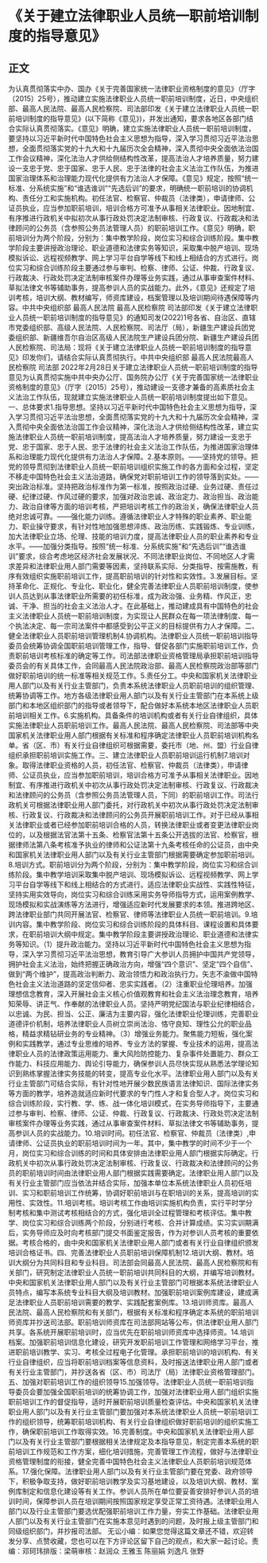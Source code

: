 # 《关于建立法律职业人员统一职前培训制度的指导意见》
## 正文
为认真贯彻落实中办、国办《关于完善国家统一法律职业资格制度的意见》（厅字〔2015〕25号），推动建立实施法律职业人员统一职前培训制度，近日，中央组织部、最高人民法院、最高人民检察院、司法部印发《关于建立法律职业人员统一职前培训制度的指导意见》(以下简称《意见》)，并发出通知，要求各地区各部门结合实际认真贯彻落实。《意见》明确，建立实施法律职业人员统一职前培训制度，要坚持以习近平新时代中国特色社会主义思想为指导，深入学习贯彻习近平法治思想，全面贯彻落实党的十九大和十九届历次全会精神，深入贯彻中央全面依法治国工作会议精神，深化法治人才供给侧结构性改革，提高法治人才培养质量，努力建设一支忠于党、忠于国家、忠于人民、忠于法律的社会主义法治工作队伍，为推进国家治理体系和治理能力现代化提供有力法治人才保障。《意见》规定，按照“统一标准、分系统实施”和“谁选谁训”“先选后训”的要求，明确统一职前培训的协调机构、责任分工和实施机构。初任法官、检察官、仲裁员（法律类），申请律师、公证员执业，应当参加职前培训，培训合格方可准予从事相关法律职业。因地制宜、有序推进行政机关中拟初次从事行政处罚决定法制审核、行政复议、行政裁决和法律顾问的公务员（含参照公务员法管理人员）的职前培训工作。《意见》明确，职前培训分为两个阶段，分别为：集中教学阶段，岗位实习和综合训练阶段。集中教学阶段主要讲授政治理论、职业道德和法律实务等知识，采取集中脱产培训、现场模拟诉讼、远程视频教学、网上学习平台自学等线下和线上相结合的方式进行。岗位实习和综合训练阶段主要通过参与审判、检察、律师、公证、仲裁、行政复议、行政裁决、行政处罚决定法制审核案件办理等业务实践，通过从事审查案件材料、草拟法律文书等辅助事务，提高参训人员的实战能力。此外，《意见》还规定了培训考核，培训大纲、教材编写，师资库建设，档案管理以及培训期间待遇保障等内容。中共中央组织部 最高人民法院 最高人民检察院 司法部印发《关于建立法律职业人员统一职前培训制度的指导意见》的通知司发(2022)1号各省、自治区、直辖市党委组织部、高级人民法院、人民检察院、司法厅（局），新疆生产建设兵团党委组织部、新疆维吾尔自治区高级人民法院生产建设兵团分院、新疆生产建设兵团人民检察院、司法局：现将《关于建立法律职业人员统一职前培训制度的指导意见》印发你们，请结合实际认真贯彻执行。中共中央组织部    最高人民法院最高人民检察院        司法部    2022年2月28日关于建立法律职业人员统一职前培训制度的指导意见为认真贯彻实施中共中央办公厅、国务院办公厅《关于完善国家统一法律职业资格制度的意见》（厅字〔2015〕25号），推动建设一支德才兼备的高素质社会主义法治工作队伍，现就建立实施法律职业人员统一职前培训制度提出如下意见。一、总体要求1.指导思想。坚持以习近平新时代中国特色社会主义思想为指导，深入学习贯彻习近平法治思想，全面贯彻落实党的十九大和十九届历次全会精神，深入贯彻中央全面依法治国工作会议精神，深化法治人才供给侧结构性改革，建立实施法律职业人员统一职前培训制度，提高法治人才培养质量，努力建设一支忠于党、忠于国家、忠于人民、忠于法律的社会主义法治工作队伍，为推进国家治理体系和治理能力现代化提供有力法治人才保障。2.基本原则。——坚持党的领导。把党的领导贯彻到法律职业人员统一职前培训组织实施工作的各方面和全过程，坚定不移走中国特色社会主义法治道路，确保党对职前培训工作的领导落到实处。——突出政治标准。坚持把政治标准作为第一标准，按照政治过硬、业务过硬、责任过硬、纪律过硬、作风过硬的要求，加强对政治忠诚、政治定力、政治担当、政治能力、政治自律等方面的培训考核，严把培训考核工作的政治关，确保法律职业人员绝对忠诚可靠。——强化能力训练。遵循法律职业人才特殊的职业素养、职业能力、职业操守要求，有针对性地加强思想淬炼、政治历练、实践锻炼、专业训练，加大法律职业立场、伦理、技能的培训力度，提高法律职业人员的职业素养和专业水平。——加强分类指导。按照“统一标准、分系统实施”和“先选后训”“谁选谁训”要求，综合考虑地区经济社会发展状况、不同法律职业岗位、不同地区人才需求差异和法律职业用人部门需要等因素，坚持联系实际、分类指导、按需施教，有序有效组织实施职前培训工作，提高职前培训的针对性和实效性。3.发展目标。坚持革命化、正规化、专业化、职业化，健全完善法律职业人员职前培训制度，使参训人员达到从事法律职业所需要的初任标准，成为政治强、业务精、作风正，忠诚、干净、担当的社会主义法治人才。在此基础上，推动建成具有中国特色的社会主义法律职业人员统一职前培训制度，为实现让人民群众在每一项法律制度、每一个执法决定、每一宗司法案件中都感受到公平正义的目标提供有力人才保障。二、健全法律职业人员职前培训管理机制4.协调机构。法律职业人员统一职前培训指导委员会统筹协调全国职前培训管理工作，指导、督促各部门实施职前培训工作，负责职前培训考核标准的确定等工作。司法部法律职业资格管理局承担职前培训指导委员会的有关具体工作，会同最高人民法院政治部、最高人民检察院政治部等部门做好职前培训的统一标准等相关规范工作。5.责任分工。中央和国家机关法律职业用人部门以及有关行业主管部门，负责本系统法律职业人员职前培训的组织管理、统筹协调等工作。地方各级法律职业用人部门以及有关行业主管部门在本系统上级部门和本地区组织部门的指导或者领导下，配合做好本系统本地区法律职业人员职前培训相关工作。6.实施机构。具备条件的培训机构或者有关行业自律组织，具体实施法律职业人员职前培训工作。最高人民法院、最高人民检察院、司法部等中央国家机关法律职业用人部门根据有关标准和程序确定法律职业人员职前培训机构名单。省（区、市）有关行业自律组织可根据需要，委托市（地、州、盟）行业自律组织承担职前培训实施工作。三、建立法律职业人员职前培训运行机制7.培训对象。取得法律职业资格的人员，初任法官、检察官、仲裁员（法律类），申请律师、公证员执业，应当参加职前培训，培训合格方可准予从事相关法律职业。因地制宜、有序推进行政机关中初次从事行政处罚决定法制审核、行政复议、行政裁决和法律顾问的公务员（含参照公务员法管理人员，下同）的职前培训工作。司法行政机关可根据法律职业用人部门委托，对行政机关中初次从事行政处罚决定法制审核、行政复议、行政裁决和法律顾问的公务员开展职前培训工作。对于已经从事相关法律职业或者已经参加职前培训合格的人员，转换法律职业或者变更法律职业岗位的，以及根据法官法第十五条、检察官法第十五条公开选拔的法官、检察官，根据律师法第八条考核准予执业的律师和公证法第十九条考核任命的公证员，由中央和国家机关法律职业用人部门以及有关行业主管部门根据需要确定参加职前培训。8.培训方式。职前培训分为两个阶段，分别为：集中教学阶段，岗位实习和综合训练阶段。集中教学培训采取集中脱产培训、现场模拟诉讼、远程视频教学、网上学习平台自学等线下和线上相结合的方式进行。适应法律职业实战性、实践性特征，坚持实用实效导向，岗位实习和综合训练采用实务导师指导方式，运用案例教学、现场模拟和实战演练等方法进行，增强适应新时代发展要求的本领。推进跨地区、跨法律职业部门共同开展法官、检察官、律师等法律职业人员统一职前培训。9.培训内容。集中教学阶段、岗位实习和综合训练阶段的具体科目、课程设置和具体要求，在职前培训大纲中规定。集中教学阶段主要讲授政治理论、职业道德和法律实务等知识。（1）提升政治能力。坚持以习近平新时代中国特色社会主义思想为指导，深入学习贯彻习近平法治思想，教育引导广大参训人员拥护中国共产党领导，拥护社会主义法治，始终把握正确政治方向，增强“四个意识”、坚定“四个自信”、做到“两个维护”，提高政治判断力、政治领悟力和政治执行力，矢志不渝做中国特色社会主义法治道路的坚定信仰者、忠实实践者。（2）注重职业伦理培养。加强理想信念教育，深入开展社会主义核心价值观教育和社会主义法治理念教育，培养知荣辱、讲正气、作奉献的法律职业人员。坚持严明党纪国法与职业纪律相结合，以忠诚、为民、担当、公正、廉洁为主要内容，强化法律职业伦理训练，完善职业道德评价机制，培养法律职业人员树立崇尚法治、恪守良知、理性公允的职业品格，精益求精钻研业务的专业精神。（3）增强业务能力。聚焦能力短板，强化案例和实践教学，通过专业思维的培养、专业方法的掌握、专业技术的运用，提高法律职业人员的法律政策运用能力、重大风险防控能力、复杂事件处置能力、群众工作能力、科技应用能力、舆论引导能力，确保参训人员尽快实现从熟悉法学理论知识到熟练掌握法律实务技能的转变，提高专业化水平。法律职业用人部门以及有关行业主管部门可结合实际，有针对性地开展少数民族语言法律知识、国际法律实务等方面的教学，培养造就适应新时代要求的专门性人才和复合型人才。岗位实习和综合训练阶段，实行教、学、练、战一体化培训模式，在实务导师指导下，主要通过参与审判、检察、律师、公证、仲裁、行政复议、行政裁决、行政处罚决定法制审核案件办理等业务实践，通过从事审查案件材料、草拟法律文书等辅助事务，提高参训人员的实战能力。10.培训时间。初任法官、检察官、仲裁员（法律类）,申请律师、公证员执业的职前培训时间为一年。其中，集中教学的时间不少于一个月，岗位实习和综合训练的时间和具体安排由法律职业用人部门根据实际确定。行政机关中初次从事行政处罚决定法制审核、行政复议、行政裁决和法律顾问的公务员的职前培训时间由法律职业用人部门根据实践需要确定。法律职业用人部门以及有关行业主管部门应当依法并结合实际，加强本单位本系统法律职业人员初任培训、实习和职前培训工作统筹，协调好职前培训与在职培训的关系，提高培训的实用性、实效性。11.培训考核。培训考核工作由培训实施机构负责，实行平时学分制考核和集中测试考核相结合的方式，强化培训全过程管理和考核评估。集中教学、岗位实习和综合训练两个阶段，分别进行考核、合并计算成绩。实习实训期满后，实务导师应及时向考核部门提交书面鉴定报告，作为对参训人员考核的重要依据。考核合格的，由中央和国家机关法律职业用人部门或者有关行业自律组织颁发培训合格证书。四、完善法律职业人员职前培训保障机制12.培训大纲、教材。培训大纲分为共同科目和专业科目。司法部会同最高人民法院、最高人民检察院和有关部门，研究制定法律职业人员统一职前培训共同科目的大纲，并编写培训教材。中央和国家机关法律职业用人部门以及有关行业主管部门可根据本系统法律职业人员特点，编写本系统专业科目大纲及培训教材。加强职前培训案例库建设，建成满足法律职业人员职前培训需要的教学、实践配套案例库。13.培训师资库。最高人民法院、最高人民检察院和有关部门，根据有关标准和程序确定本系统的职前培训师资库并抄送司法部。职前培训师资库在司法部网站等公布，供法律职业用人部门共享。各系统开展职前培训时，应当优先在职前培训师资库中选择师资。14.培训档案。加强职前培训信息化建设，研究开发职前培训工作管理和网络学习平台，推进职前培训教学、实习、考核全过程电子化管理。承担职前培训的培训机构、有关行业自律组织，应当将职前培训档案等信息资料，及时报送法律职业用人部门或者有关行业主管部门，并抄送各省（区、市）司法厅（局）法律职业资格管理部门。五、加强对职前培训工作的组织领导15.加强领导。法律职业人员统一职前培训指导委员会要加强全国职前培训的统筹协调工作，加强对法律职业用人部门组织实施职前培训工作的督促指导，适时开展职前培训质量检查评估。中央和国家机关法律职业用人部门以及有关行业主管部门要加强对本系统法律职业人员统一职前培训工作的组织领导，统筹职前培训机构、有关行业自律组织做好职前培训的组织实施工作，确保职前培训工作取得实效。16.完善制度。中央和国家机关法律职业用人部门以及有关行业主管部门要根据相关法律规定及本指导意见，制定完善本系统的职前培训工作规范和工作方案，细化培训措施，完善管理工作流程，做好与法律职业资格管理制度的衔接，健全完善中国特色社会主义法律职业人员职前培训规范体系。17.强化保障。法律职业用人部门以及有关行业主管部门要在党委、政府领导下，积极争取支持，做好职前培训教学及实习基地建设，以及培训大纲、教材、案例库制定和信息化建设等有关工作。参训人员所在单位要妥善安排好参训人员的培训时间，保障参训人员在培训期间按照国家规定享受正常工资待遇。法律职业用人部门以及行业主管部门要选优配强职前培训工作力量，夯实工作基础。法律职业用人部门以及有关行业主管部门在实施本意见时遇到的问题，及时报上级主管部门和同级组织部门，并抄报司法部。                                无讼小编：如果您觉得这篇文章还不错，欢迎转发分享、点赞收藏，您也可以在下方评论区留下自己的观点，和大家一起讨论。责编：邓珂玮排版：梁萌审核：赵润众 王雅玉 陈丽娟 刘逸凡 张野